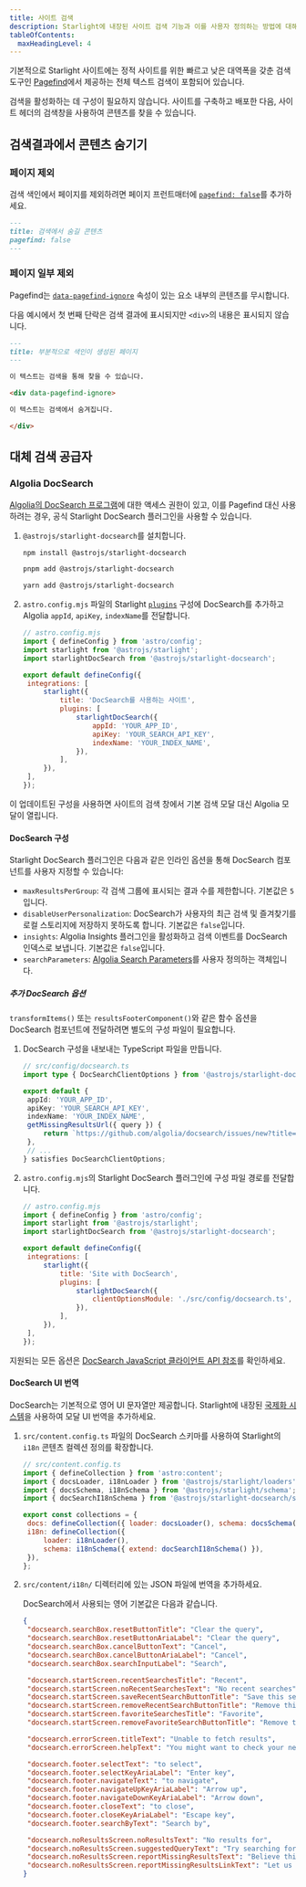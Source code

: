 ```yaml
---
title: 사이트 검색
description: Starlight에 내장된 사이트 검색 기능과 이를 사용자 정의하는 방법에 대해 알아보세요.
tableOfContents:
  maxHeadingLevel: 4
---
```



기본적으로 Starlight 사이트에는 정적 사이트를 위한 빠르고 낮은 대역폭을 갖춘 검색 도구인 [Pagefind](https://pagefind.app/)에서 제공하는 전체 텍스트 검색이 포함되어 있습니다.

검색을 활성화하는 데 구성이 필요하지 않습니다. 사이트를 구축하고 배포한 다음, 사이트 헤더의 검색창을 사용하여 콘텐츠를 찾을 수 있습니다.

## 검색결과에서 콘텐츠 숨기기

### 페이지 제외

검색 색인에서 페이지를 제외하려면 페이지 프런트매터에 [`pagefind: false`](/ko/reference/frontmatter/#pagefind)를 추가하세요.

```md title="src/content/docs/not-indexed.md" ins={3}
---
title: 검색에서 숨길 콘텐츠
pagefind: false
---
```

### 페이지 일부 제외

Pagefind는 [`data-pagefind-ignore`](https://pagefind.app/docs/indexing/#removing-individual-elements-from-the-index) 속성이 있는 요소 내부의 콘텐츠를 무시합니다.

다음 예시에서 첫 번째 단락은 검색 결과에 표시되지만 `<div>`의 내용은 표시되지 않습니다.

```md title="src/content/docs/partially-indexed.md" ins="data-pagefind-ignore"
---
title: 부분적으로 색인이 생성된 페이지
---

이 텍스트는 검색을 통해 찾을 수 있습니다.

<div data-pagefind-ignore>

이 텍스트는 검색에서 숨겨집니다.

</div>
```

## 대체 검색 공급자

### Algolia DocSearch

[Algolia의 DocSearch 프로그램](https://docsearch.algolia.com/)에 대한 액세스 권한이 있고, 이를 Pagefind 대신 사용하려는 경우, 공식 Starlight DocSearch 플러그인을 사용할 수 있습니다.

<Steps>

1. `@astrojs/starlight-docsearch`를 설치합니다.

   <Tabs syncKey="pkg">

   <TabItem label="npm">

   ```sh
   npm install @astrojs/starlight-docsearch
   ```

   </TabItem>

   <TabItem label="pnpm">

   ```sh
   pnpm add @astrojs/starlight-docsearch
   ```

   </TabItem>

   <TabItem label="Yarn">

   ```sh
   yarn add @astrojs/starlight-docsearch
   ```

   </TabItem>

   </Tabs>

2. `astro.config.mjs` 파일의 Starlight [`plugins`](/ko/reference/configuration/#plugins) 구성에 DocSearch를 추가하고 Algolia `appId`, `apiKey`, `indexName`를 전달합니다.

   ```js ins={4,10-16}
   // astro.config.mjs
   import { defineConfig } from 'astro/config';
   import starlight from '@astrojs/starlight';
   import starlightDocSearch from '@astrojs/starlight-docsearch';

   export default defineConfig({
   	integrations: [
   		starlight({
   			title: 'DocSearch를 사용하는 사이트',
   			plugins: [
   				starlightDocSearch({
   					appId: 'YOUR_APP_ID',
   					apiKey: 'YOUR_SEARCH_API_KEY',
   					indexName: 'YOUR_INDEX_NAME',
   				}),
   			],
   		}),
   	],
   });
   ```

</Steps>

이 업데이트된 구성을 사용하면 사이트의 검색 창에서 기본 검색 모달 대신 Algolia 모달이 열립니다.

#### DocSearch 구성

Starlight DocSearch 플러그인은 다음과 같은 인라인 옵션을 통해 DocSearch 컴포넌트를 사용자 지정할 수 있습니다:

- `maxResultsPerGroup`: 각 검색 그룹에 표시되는 결과 수를 제한합니다. 기본값은 `5`입니다.
- `disableUserPersonalization`: DocSearch가 사용자의 최근 검색 및 즐겨찾기를 로컬 스토리지에 저장하지 못하도록 합니다. 기본값은 `false`입니다.
- `insights`: Algolia Insights 플러그인을 활성화하고 검색 이벤트를 DocSearch 인덱스로 보냅니다. 기본값은 `false`입니다.
- `searchParameters`: [Algolia Search Parameters](https://www.algolia.com/doc/api-reference/search-api-parameters/)를 사용자 정의하는 객체입니다.

##### 추가 DocSearch 옵션

`transformItems()` 또는 `resultsFooterComponent()`와 같은 함수 옵션을 DocSearch 컴포넌트에 전달하려면 별도의 구성 파일이 필요합니다.

<Steps>

1. DocSearch 구성을 내보내는 TypeScript 파일을 만듭니다.

   ```ts
   // src/config/docsearch.ts
   import type { DocSearchClientOptions } from '@astrojs/starlight-docsearch';

   export default {
   	appId: 'YOUR_APP_ID',
   	apiKey: 'YOUR_SEARCH_API_KEY',
   	indexName: 'YOUR_INDEX_NAME',
   	getMissingResultsUrl({ query }) {
   		return `https://github.com/algolia/docsearch/issues/new?title=${query}`;
   	},
   	// ...
   } satisfies DocSearchClientOptions;
   ```

2. `astro.config.mjs`의 Starlight DocSearch 플러그인에 구성 파일 경로를 전달합니다.

   ```js {11-13}
   // astro.config.mjs
   import { defineConfig } from 'astro/config';
   import starlight from '@astrojs/starlight';
   import starlightDocSearch from '@astrojs/starlight-docsearch';

   export default defineConfig({
   	integrations: [
   		starlight({
   			title: 'Site with DocSearch',
   			plugins: [
   				starlightDocSearch({
   					clientOptionsModule: './src/config/docsearch.ts',
   				}),
   			],
   		}),
   	],
   });
   ```

</Steps>

지원되는 모든 옵션은 [DocSearch JavaScript 클라이언트 API 참조](https://docsearch.algolia.com/docs/api/)를 확인하세요.

#### DocSearch UI 번역

DocSearch는 기본적으로 영어 UI 문자열만 제공합니다.
Starlight에 내장된 [국제화 시스템](/ko/guides/i18n/#starlight-ui-번역)을 사용하여 모달 UI 번역을 추가하세요.

<Steps>

1. `src/content.config.ts` 파일의 DocSearch 스키마를 사용하여 Starlight의 `i18n` 콘텐츠 컬렉션 정의를 확장합니다.

   ```js ins={5} ins=/{ extend: .+ }/
   // src/content.config.ts
   import { defineCollection } from 'astro:content';
   import { docsLoader, i18nLoader } from '@astrojs/starlight/loaders';
   import { docsSchema, i18nSchema } from '@astrojs/starlight/schema';
   import { docSearchI18nSchema } from '@astrojs/starlight-docsearch/schema';

   export const collections = {
   	docs: defineCollection({ loader: docsLoader(), schema: docsSchema() }),
   	i18n: defineCollection({
   		loader: i18nLoader(),
   		schema: i18nSchema({ extend: docSearchI18nSchema() }),
   	}),
   };
   ```

2. `src/content/i18n/` 디렉터리에 있는 JSON 파일에 번역을 추가하세요.

   DocSearch에서 사용되는 영어 기본값은 다음과 같습니다.

   ```json title="src/content/i18n/en.json"
   {
   	"docsearch.searchBox.resetButtonTitle": "Clear the query",
   	"docsearch.searchBox.resetButtonAriaLabel": "Clear the query",
   	"docsearch.searchBox.cancelButtonText": "Cancel",
   	"docsearch.searchBox.cancelButtonAriaLabel": "Cancel",
   	"docsearch.searchBox.searchInputLabel": "Search",

   	"docsearch.startScreen.recentSearchesTitle": "Recent",
   	"docsearch.startScreen.noRecentSearchesText": "No recent searches",
   	"docsearch.startScreen.saveRecentSearchButtonTitle": "Save this search",
   	"docsearch.startScreen.removeRecentSearchButtonTitle": "Remove this search from history",
   	"docsearch.startScreen.favoriteSearchesTitle": "Favorite",
   	"docsearch.startScreen.removeFavoriteSearchButtonTitle": "Remove this search from favorites",

   	"docsearch.errorScreen.titleText": "Unable to fetch results",
   	"docsearch.errorScreen.helpText": "You might want to check your network connection.",

   	"docsearch.footer.selectText": "to select",
   	"docsearch.footer.selectKeyAriaLabel": "Enter key",
   	"docsearch.footer.navigateText": "to navigate",
   	"docsearch.footer.navigateUpKeyAriaLabel": "Arrow up",
   	"docsearch.footer.navigateDownKeyAriaLabel": "Arrow down",
   	"docsearch.footer.closeText": "to close",
   	"docsearch.footer.closeKeyAriaLabel": "Escape key",
   	"docsearch.footer.searchByText": "Search by",

   	"docsearch.noResultsScreen.noResultsText": "No results for",
   	"docsearch.noResultsScreen.suggestedQueryText": "Try searching for",
   	"docsearch.noResultsScreen.reportMissingResultsText": "Believe this query should return results?",
   	"docsearch.noResultsScreen.reportMissingResultsLinkText": "Let us know."
   }
   ```

</Steps>
